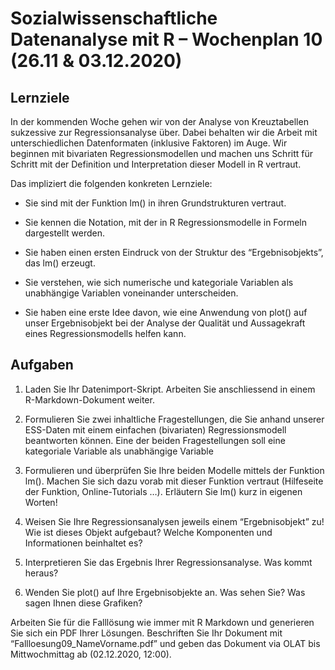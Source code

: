 # Sozialwissenschaftliche Datenanalyse mit R – Wochenplan 10 (26.11 & 03.12.2020)

## Lernziele

In der kommenden Woche gehen wir von der Analyse von Kreuztabellen sukzessive zur Regressionsanalyse über. Dabei behalten wir die Arbeit mit unterschiedlichen Datenformaten (inklusive Faktoren) im Auge. Wir beginnen mit bivariaten Regressionsmodellen und machen uns Schritt für Schritt mit der Definition und Interpretation dieser Modell in R vertraut. 

Das impliziert die folgenden konkreten Lernziele:

- Sie sind mit der Funktion lm() in ihren Grundstrukturen vertraut.

- Sie kennen die Notation, mit der in R Regressionsmodelle in Formeln dargestellt werden. 

- Sie haben einen ersten Eindruck von der Struktur des "Ergebnisobjekts", das lm() erzeugt.

- Sie verstehen, wie sich numerische und kategoriale Variablen als unabhängige Variablen voneinander unterscheiden.

- Sie haben eine erste Idee davon, wie eine Anwendung von plot() auf unser Ergebnisobjekt bei der Analyse der Qualität und Aussagekraft eines Regressionsmodells helfen kann. 


## Aufgaben

1. Laden Sie Ihr Datenimport-Skript. Arbeiten Sie anschliessend in einem R-Markdown-Dokument weiter.

2. Formulieren Sie zwei inhaltliche Fragestellungen, die Sie anhand unserer ESS-Daten mit einem einfachen (bivariaten) Regressionsmodell beantworten können. Eine der beiden Fragestellungen soll eine kategoriale Variable als unabhängige Variable 

3. Formulieren und überprüfen Sie Ihre beiden Modelle mittels der Funktion lm(). Machen Sie sich dazu vorab mit dieser Funktion vertraut (Hilfeseite der Funktion, Online-Tutorials ...). Erläutern Sie lm() kurz in eigenen Worten!

4. Weisen Sie Ihre Regressionsanalysen jeweils einem "Ergebnisobjekt" zu! Wie ist dieses Objekt aufgebaut? Welche Komponenten und Informationen beinhaltet es? 

5. Interpretieren Sie das Ergebnis Ihrer Regressionsanalyse. Was kommt heraus? 

6. Wenden Sie plot() auf Ihre Ergebnisobjekte an. Was sehen Sie? Was sagen Ihnen diese Grafiken?

Arbeiten Sie für die Falllösung wie immer mit R Markdown und generieren Sie sich ein PDF Ihrer Lösungen. Beschriften Sie Ihr Dokument mit "Fallloesung09_NameVorname.pdf" und geben das Dokument via OLAT bis Mittwochmittag ab (02.12.2020, 12:00).
